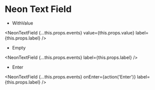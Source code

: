
# Neon Text Field

- WithValue

<NeonTextField
    {...this.props.events}
    value={this.props.value}
    label={this.props.label}
/>

- Empty

<NeonTextField
    {...this.props.events}
    label={this.props.label}
/>

- Enter

<NeonTextField
    {...this.props.events}
    onEnter={action('Enter')}
    label={this.props.label}
/>
